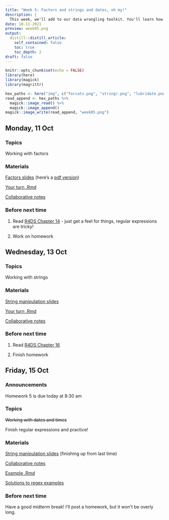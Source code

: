 ```yaml
---
title: "Week 5: Factors and strings and dates, oh my!"
description: |
  This week, we'll add to our data wrangling toolkit. You'll learn how to efficiently work with and manipulate factors, character strings, and date/times.
date: 10-11-2021
preview: week05.png
output:
  distill::distill_article:
    self_contained: false
    toc: true
    toc_depth: 2
draft: false
---
```



```r
knitr::opts_chunk$set(echo = FALSE)
library(here)
library(magick)
library(magrittr)
```

```r
hex_paths <- here("img", c("forcats.png", "stringr.png", "lubridate.png"))
read_append <- hex_paths %>%
  magick::image_read() %>%
  magick::image_append()
magick::image_write(read_append, "week05.png")
```

## Monday, 11 Oct

### Topics

Working with factors

### Materials

[Factors slides](https://stat220-fa21.github.io/class_materials/slides/12-factors-forcats.html) (here's a [pdf version](https://stat220-fa21.github.io/class_materials/slides/12-factors-forcats.pdf))

[Your turn .Rmd](https://stat220-fa21.github.io/class_materials/activities/12-factors.Rmd)

[Collaborative notes](https://docs.google.com/document/d/1q_75EnPmONzfp4OeY0hZLqLhEVB7obqkjVrjo0_5ng4/edit?usp=sharing)

### Before next time

1. Read [R4DS Chapter 14](https://r4ds.had.co.nz/strings.html) - just get a feel for things, regular expressions are tricky!

1. Work on homework


## Wednesday, 13 Oct

### Topics

Working with strings


### Materials

[String manipulation slides](https://stat220-fa21.github.io/class_materials/slides/13-strings.pdf)

[Your turn .Rmd](https://stat220-fa21.github.io/class_materials/activities/13-strings.Rmd)

[Collaborative notes](https://docs.google.com/document/d/16iuq4ZMSfGKo9AOC0nrTWr7QzHM-gL2S3u4NRnMMTkg/edit?usp=sharing)

### Before next time

1. Read [R4DS Chapter 16](https://r4ds.had.co.nz/dates-and-times.html#dates-and-times)

1. Finish homework


## Friday, 15 Oct

### Announcements

Homework 5 is due today at 8:30 am

### Topics

~~Working with dates and times~~

Finish regular expressions and practice!

### Materials

[String manipulation slides](https://stat220-fa21.github.io/class_materials/slides/13-strings.pdf) (finishing up from last time)

[Collaborative notes](https://docs.google.com/document/d/1f49LKjOA5UzY_hurr7vRGqN3vlUhxf0lNMQUFt5nOQo/edit?usp=sharing)

[Example .Rmd](https://stat220-fa21.github.io/class_materials/activities/14-regex-examples.Rmd)

[Solutions to regex examples](https://stat220-fa21.github.io/class_materials/activities/14-regex-examples-soln.pdf)

### Before next time

Have a good midterm break! I'll post a homework, but it won't be overly long.